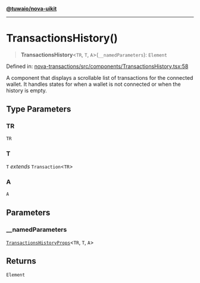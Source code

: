 [**@tuwaio/nova-uikit**](../../../README.md)

***

# TransactionsHistory()

> **TransactionsHistory**\<`TR`, `T`, `A`\>(`__namedParameters`): `Element`

Defined in: [nova-transactions/src/components/TransactionsHistory.tsx:58](https://github.com/TuwaIO/nova-uikit/blob/65a1bd7ec122493cea8ccec4d6019d37b9a860f4/packages/nova-transactions/src/components/TransactionsHistory.tsx#L58)

A component that displays a scrollable list of transactions for the connected wallet.
It handles states for when a wallet is not connected or when the history is empty.

## Type Parameters

### TR

`TR`

### T

`T` *extends* `Transaction`\<`TR`\>

### A

`A`

## Parameters

### \_\_namedParameters

[`TransactionsHistoryProps`](../type-aliases/TransactionsHistoryProps.md)\<`TR`, `T`, `A`\>

## Returns

`Element`
